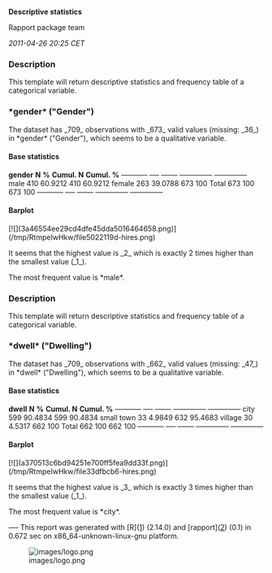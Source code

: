 '''Descriptive statistics'''

Rapport package team

''2011-04-26 20:25 CET''


=== Description ===

This template will return descriptive statistics and frequency table of a categorical variable. 

=== *gender* ("Gender") ===

The dataset has _709_ observations with _673_ valid values (missing: _36_) in *gender* ("Gender"), which seems to be a qualitative variable. 

==== Base statistics ====

'''gender'''   '''N'''   '''%'''     '''Cumul. N'''   '''Cumul. %'''  
<s>--------</s> <s>---</s> <s>-----</s> <s>----------</s> <s>----------</s>
male         410     60.9212   410            60.9212       
female       263     39.0788   673            100           
Total        673     100       673            100           
<s>--------</s> <s>---</s> <s>-----</s> <s>----------</s> <s>----------</s>

==== Barplot ====

[![](3a46554ee29cd4dfe45dda5016464658.png)](/tmp/RtmpeIwHkw/file5022119d-hires.png) 

It seems that the highest value is _2_ which is exactly 2 times higher than the smallest value (_1_). 

The most frequent value is *male*. 

=== Description ===

This template will return descriptive statistics and frequency table of a categorical variable. 

=== *dwell* ("Dwelling") ===

The dataset has _709_ observations with _662_ valid values (missing: _47_) in *dwell* ("Dwelling"), which seems to be a qualitative variable. 

==== Base statistics ====

'''dwell'''    '''N'''   '''%'''     '''Cumul. N'''   '''Cumul. %'''  
<s>--------</s> <s>---</s> <s>-----</s> <s>----------</s> <s>----------</s>
city         599     90.4834   599            90.4834       
small town   33      4.9849    632            95.4683       
village      30      4.5317    662            100           
Total        662     100       662            100           
<s>--------</s> <s>---</s> <s>-----</s> <s>----------</s> <s>----------</s>

==== Barplot ====

[![](a370513c6bd94251e700ff5fea9dd33f.png)](/tmp/RtmpeIwHkw/file33dfbcb6-hires.png) 

It seems that the highest value is _3_ which is exactly 3 times higher than the smallest value (_1_). 

The most frequent value is *city*. 

<s>---</s>
This report was generated with [R]([http://www.r-project.org/]) (2.14.0) and [rapport]([http://al3xa.github.com/rapport/]) (0.1) in 0.672 sec on x86_64-unknown-linux-gnu platform. 

[[Image:images/logo.png|center]]

<!-- wiki code generated by txt2tags 2.6 (http://txt2tags.org) -->
<!-- cmdline: txt2tags -\-encoding=UTF-8 -t wiki -o demo/descriptives-univar-factor.wiki demo/descriptives-univar-factor.txt -->
